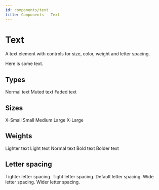 ```yaml
---
id: components/text
title: Components - Text
---
```


# Text

A text element with controls for size, color, weight and letter spacing.

<Example>
  <Text>Here is some text.</Text>
</Example>

## Types

<Example>
  <Text>Normal text</Text>
  <Text type="muted">Muted text</Text>
  <Text type="faded">Faded text</Text>
</Example>

## Sizes

<Example>
  <Row spacing={4} alignItems="center">
    <Text size="xs">X-Small</Text>
    <Text size="sm">Small</Text>
    <Text size="md">Medium</Text>
    <Text size="lg">Large</Text>
    <Text size="xl">X-Large</Text>
  </Row>
</Example>

## Weights

<Example>
  <Text weight="lighter">Lighter text</Text>
  <Text weight="light">Light text</Text>
  <Text>Normal text</Text>
  <Text weight="bold">Bold text</Text>
  <Text weight="bolder">Bolder text</Text>
</Example>

## Letter spacing

<Example>
  <Text spacing="tighter">Tighter letter spacing.</Text>
  <Text spacing="tight">Tight letter spacing.</Text>
  <Text>Default letter spacing.</Text>
  <Text spacing="wide">Wide letter spacing.</Text>
  <Text spacing="wider">Wider letter spacing.</Text>
</Example>
